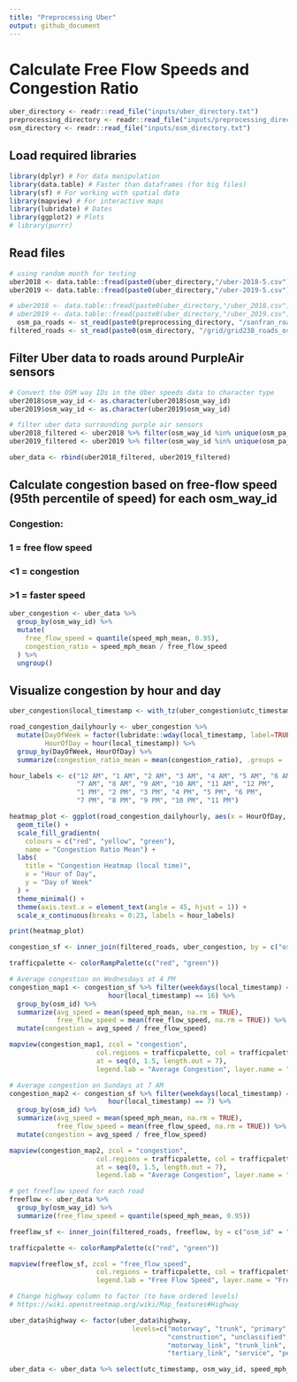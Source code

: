 ```yaml
---
title: "Preprocessing Uber"
output: github_document
---
```


# Calculate Free Flow Speeds and Congestion Ratio

```r
uber_directory <- readr::read_file("inputs/uber_directory.txt")
preprocessing_directory <- readr::read_file("inputs/preprocessing_directory.txt")
osm_directory <- readr::read_file("inputs/osm_directory.txt")
```

## Load required libraries
```r
library(dplyr) # For data manipulation
library(data.table) # Faster than dataframes (for big files)
library(sf) # For working with spatial data
library(mapview) # For interactive maps
library(lubridate) # Dates
library(ggplot2) # Plots
# library(purrr) 
```

## Read files
```r
# using random month for testing
uber2018 <- data.table::fread(paste0(uber_directory,"/uber-2018-5.csv"))
uber2019 <- data.table::fread(paste0(uber_directory,"/uber-2019-5.csv"))

# uber2018 <- data.table::fread(paste0(uber_directory,"/uber_2018.csv"))
# uber2019 <- data.table::fread(paste0(uber_directory,"/uber_2019.csv"))
  osm_pa_roads <- st_read(paste0(preprocessing_directory, "/sanfran_roads_pa.gpkg"), quiet = TRUE)
filtered_roads <- st_read(paste0(osm_directory, "/grid/grid238_roads_osm.gpkg"), quiet = TRUE)
```
## Filter Uber data to roads around PurpleAir sensors
```r
# Convert the OSM way IDs in the Uber speeds data to character type
uber2018$osm_way_id <- as.character(uber2018$osm_way_id)
uber2019$osm_way_id <- as.character(uber2019$osm_way_id)

# filter uber data surrounding purple air sensors
uber2018_filtered <- uber2018 %>% filter(osm_way_id %in% unique(osm_pa_roads$osm_id)) 
uber2019_filtered <- uber2019 %>% filter(osm_way_id %in% unique(osm_pa_roads$osm_id))

uber_data <- rbind(uber2018_filtered, uber2019_filtered)
```

## Calculate congestion based on free-flow speed (95th percentile of speed) for each osm_way_id
### Congestion:
###  1 = free flow speed
### <1 = congestion
### >1 = faster speed

```r
uber_congestion <- uber_data %>%
  group_by(osm_way_id) %>%
  mutate(
    free_flow_speed = quantile(speed_mph_mean, 0.95),
    congestion_ratio = speed_mph_mean / free_flow_speed
  ) %>%
  ungroup()
```

## Visualize congestion by hour and day
```r
uber_congestion$local_timestamp <- with_tz(uber_congestion$utc_timestamp, tzone = "America/Los_Angeles")

road_congestion_dailyhourly <- uber_congestion %>%
  mutate(DayOfWeek = factor(lubridate::wday(local_timestamp, label=TRUE, abbr = TRUE)),
         HourOfDay = hour(local_timestamp)) %>% 
  group_by(DayOfWeek, HourOfDay) %>%
  summarize(congestion_ratio_mean = mean(congestion_ratio), .groups = 'drop')

hour_labels <- c("12 AM", "1 AM", "2 AM", "3 AM", "4 AM", "5 AM", "6 AM", 
                 "7 AM", "8 AM", "9 AM", "10 AM", "11 AM", "12 PM", 
                 "1 PM", "2 PM", "3 PM", "4 PM", "5 PM", "6 PM", 
                 "7 PM", "8 PM", "9 PM", "10 PM", "11 PM")

heatmap_plot <- ggplot(road_congestion_dailyhourly, aes(x = HourOfDay, y = DayOfWeek, fill = congestion_ratio_mean)) +
  geom_tile() +
  scale_fill_gradientn(
    colours = c("red", "yellow", "green"),
    name = "Congestion Ratio Mean") +
  labs(
    title = "Congestion Heatmap (local time)",
    x = "Hour of Day",
    y = "Day of Week"
  ) +
  theme_minimal() +
  theme(axis.text.x = element_text(angle = 45, hjust = 1)) +
  scale_x_continuous(breaks = 0:23, labels = hour_labels) 

print(heatmap_plot)
```

```r
congestion_sf <- inner_join(filtered_roads, uber_congestion, by = c("osm_id" = "osm_way_id"))

trafficpalette <- colorRampPalette(c("red", "green"))

# Average congestion on Wednesdays at 4 PM
congestion_map1 <- congestion_sf %>% filter(weekdays(local_timestamp) == "Wednesday",
                         hour(local_timestamp) == 16) %>%
  group_by(osm_id) %>%
  summarize(avg_speed = mean(speed_mph_mean, na.rm = TRUE),
            free_flow_speed = mean(free_flow_speed, na.rm = TRUE)) %>%
  mutate(congestion = avg_speed / free_flow_speed)

mapview(congestion_map1, zcol = "congestion",
                      col.regions = trafficpalette, col = trafficpalette,
                      at = seq(0, 1.5, length.out = 7),
                      legend.lab = "Average Congestion", layer.name = "Wednedays at 4 PM")
```

```r
# Average congestion on Sundays at 7 AM
congestion_map2 <- congestion_sf %>% filter(weekdays(local_timestamp) == "Sunday",
                         hour(local_timestamp) == 7) %>%
  group_by(osm_id) %>%
  summarize(avg_speed = mean(speed_mph_mean, na.rm = TRUE),
            free_flow_speed = mean(free_flow_speed, na.rm = TRUE)) %>%
  mutate(congestion = avg_speed / free_flow_speed)

mapview(congestion_map2, zcol = "congestion",
                      col.regions = trafficpalette, col = trafficpalette,
                      at = seq(0, 1.5, length.out = 7),
                      legend.lab = "Average Congestion", layer.name = "Sundays at 7 AM")

```

```r
# get freeflow speed for each road
freeflow <- uber_data %>%
  group_by(osm_way_id) %>%
  summarize(free_flow_speed = quantile(speed_mph_mean, 0.95))

freeflow_sf <- inner_join(filtered_roads, freeflow, by = c("osm_id" = "osm_way_id"))

trafficpalette <- colorRampPalette(c("red", "green"))

mapview(freeflow_sf, zcol = "free_flow_speed",
                      col.regions = trafficpalette, col = trafficpalette,
                      legend.lab = "Free Flow Speed", layer.name = "Free Flow Speed")
```




```r
# Change highway column to factor (to have ordered levels)
# https://wiki.openstreetmap.org/wiki/Map_features#Highway

uber_data$highway <- factor(uber_data$highway,
                               levels=c("motorway", "trunk", "primary", "secondary", "tertiary",
                                        "construction", "unclassified", "residential",
                                        "motorway_link", "trunk_link", "primary_link", "secondary_link",
                                        "tertiary_link", "service", "pedestrian", "cycleway"))

uber_data <- uber_data %>% select(utc_timestamp, osm_way_id, speed_mph_mean, highway)
```

#####
